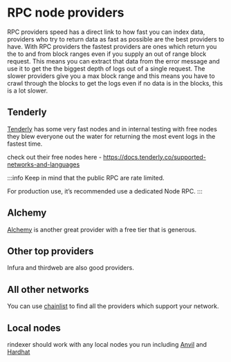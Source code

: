 # RPC node providers

RPC providers speed has a direct link to how fast you can index data, providers who try to return data as fast as possible are the best providers to have.
With RPC providers the fastest providers are ones which return you the to and from block ranges even if you supply an out of range block request.
This means you can extract that data from the error message and use it to get the the biggest depth of logs out of a single request.
The slower providers give you a max block range and this means you have to crawl through the blocks to get the logs even if no data is in the blocks, 
this is a lot slower.

## Tenderly

[Tenderly](https://tenderly.co/) has some very fast nodes and in internal testing with free nodes they blew everyone out the water
for returning the most event logs in the fastest time.

check out their free nodes here - https://docs.tenderly.co/supported-networks-and-languages

:::info
Keep in mind that the public RPC are rate limited.

For production use, it’s recommended use a dedicated Node RPC.
:::

## Alchemy

[Alchemy](https://www.alchemy.com/) is another great provider with a free tier that is generous.

## Other top providers

Infura and thirdweb are also good providers. 

## All other networks

You can use [chainlist](https://chainlist.org/) to find all the providers which support your network.

## Local nodes

rindexer should work with any local nodes you run including [Anvil](https://book.getfoundry.sh/anvil/) and [Hardhat](https://hardhat.org/)
